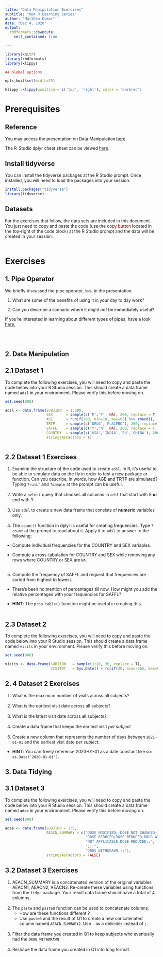 ```yaml
---
title: "Data Manipulation Exercises"
subtitle: "ODA R Learning Series"
author: "Matthew Kumar"
date: "Dec 4, 2020"
output:
  rmdformats::downcute:
    self_contained: true

---
```



```r
library(knitr)
library(rmdformats)
library(klippy)

## Global options

opts_knit$set(width=75)
```
```r
klippy::klippy(position = c('top', 'right'), color = 'darkred')
```

# Prerequisites

## Reference

You may access the presentation on Data Manipulation [here](https://r4oda.netlify.app/). 

The R-Studio dplyr cheat sheet can be viewed [here](https://github.com/rstudio/cheatsheets/raw/master/data-transformation.pdf). 

## Install tidyverse

You can install the tidyverse packages at the R Studio prompt. Once installed, you will need to load the packages into your session.

```r
install.packages("tidyverse")
library(tidyverse)
```

## Datasets 

For the exercises that follow, the data sets are included in this document. You just need to copy and paste the code (use the <span style="color:darkred">copy button</span> located in the top-right of the code block) at the R Studio prompt and the data will be created in your session.
<br>
<br>

# Exercises

## 1. Pipe Operator

We briefly discussed the pipe operator, `%>%`,  in the presentation. 

1. What are some of the benefits of using it in your day to day work? 

2. Can you describe a scenario where it might *not* be immediately useful?

If you're interested in learning about different types of pipes, have a look [here.](https://cran.r-project.org/web/packages/magrittr/vignettes/magrittr.html)

<br>
<br>

## 2. Data Manipulation

## 2.1 Dataset 1

To complete the following exercises, you will need to copy and paste the code below into your R Studio session. This should create a data frame named `adsl` in your environment. Please verify this before moving on.

```r
set.seed(808)

adsl <- data.frame(SUBJIDN  = 1:200,
                   SEX      = sample(c('M','F', NA), 200, replace = T, prob = c(.8,.15,.05)),
                   AGE      = runif(200, min=18, max=65) %>% round(),
                   TRTP     = sample(c('DRUG','PLACEBO'), 200, replace = T),
                   SAFFL    = sample(c('Y','N', NA), 200, replace = T, prob = c(.9,.025,.025)),
                   COUNTRY  = sample(c('USA','INDIA','EU','CHINA'), 200, replace = T),
                   stringsAsFactors = F)
                   
```

## 2.2 Dataset 1 Exercises

1. Examine the structure of the code used to create `adsl`. In R, it's useful to be able to simulate data on the fly in order to test a new package or function. Can you describe, in words, how AGE and TRTP are simulated? Typing `?runif` and `?sample` at the prompt can be useful.
<br>
<br>
2. Write a `select` query that chooses all columns in `adsl` that start with S **or** end with Y.
<br>
<br>
3. Use `adsl` to create a new data frame that consists of **numeric** variables only.
<br>
<br>
4. The `count()` function in dplyr is useful for creating frequencies. Type `?count` at the prompt to read about it. Apply it to `adsl` to answer to the following:

- Compute individual frequencies for the COUNTRY and SEX variables.

- Compute a cross-tabulation for COUNTRY and SEX while removing any rows where COUNTRY or SEX are `NA`. 
<br>
<br>
5. Compute the frequency of SAFFL and request that frequencies are sorted from highest to lowest.

- There's been no mention of percentages till now. How might you add the relative percentages with your frequencies for SAFFL? 
  
- **HINT**: The `prop.table()` function might be useful in creating this.
<br> 
<br>

## 2.3 Dataset 2 

To complete the following exercises, you will need to copy and paste the code below into your R Studio session. This should create a data frame named `visits` in your environment. Please verify this before moving on.

```r
set.seed(808)

visits <- data.frame(SUBJIDN   = sample(1:10, 30, replace = T),
                     VISITDT   = Sys.Date() + runif(30, min=-365, max=0))

```

## 2. 4 Dataset 2 Exercises

1. What is the maximum number of visits across all subjects?
<br>
<br>
2. What is the earliest visit date across all subjects?
<br>
<br>
3. What is the latest visit date across all subjects?
<br>
<br>
4. Create a data frame that keeps the earliest visit *per subject* 
<br>
<br>
5. Create a new column that represents the number of days between `2021-01-01` and the earliest visit date *per subject*.
- **HINT**: You can freely reference 2020-01-01 as a date constant like so: `as.Date('2020-01-01')`.

## 3. Data Tidying

## 3.1 Dataset 3

To complete the following exercises, you will need to copy and paste the code below into your R Studio session. This should create a data frame named `adae` in your environment. Please verify this before moving on.

```r
set.seed(808)

adae <- data.frame(SUBJIDN = 1:5,
                   AEACN_SUMMARY = c('DOSE MODIFIED;;DOSE NOT CHANGED;',
                                     "DOSE REDUCED;DOSE REDUCED;DRUG WITHDRAWN;",
                                     "NOT APPLICABLE;DOSE REDUCED;;",
                                     ";;;",
                                     "DRUG WITHDRAWN;;;"),
                   stringsAsFactors = FALSE)
```

## 3.2 Dataset 3 Exercises
1. AEACN_SUMMARY is a concatenated version of the original variables AEACN1, AEACN2, AEACN3. Re-create these variables using functions from the `tidyr` package. Your result data frame should have a total of 4 columns.
<br>
<br>
2. The `paste` and `paste0` function can be used to concatenate columns. 
	- How are these functions different ? 
<br>
	- Use `paste0` and the result of Q1 to create a new concatenated column named `AEACN_SUMMARY2`. Use `-` as a delimiter instead of `;`.
<br>
<br>
3. Filter the data frame you created in Q1 to keep subjects who eventually had the `DRUG WITHDRAWN` 
<br>
<br>
4. Reshape the data frame you created in Q1 into long format.
